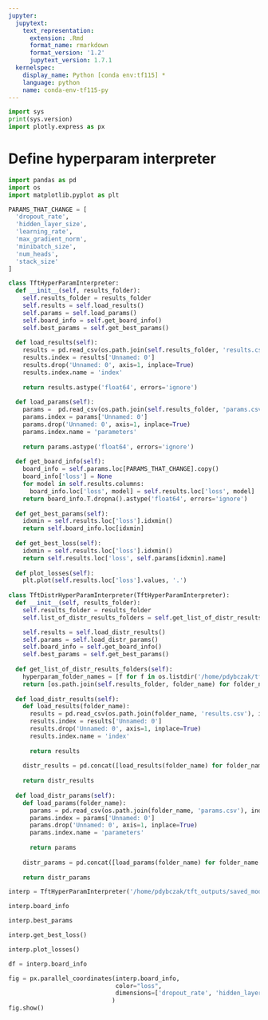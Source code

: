 ```yaml
---
jupyter:
  jupytext:
    text_representation:
      extension: .Rmd
      format_name: rmarkdown
      format_version: '1.2'
      jupytext_version: 1.7.1
  kernelspec:
    display_name: Python [conda env:tf115] *
    language: python
    name: conda-env-tf115-py
---
```


```python
import sys
print(sys.version)
import plotly.express as px


```

# Define hyperparam interpreter

```python
import pandas as pd
import os
import matplotlib.pyplot as plt

PARAMS_THAT_CHANGE = [
  'dropout_rate',
  'hidden_layer_size',
  'learning_rate',
  'max_gradient_norm',
  'minibatch_size',
  'num_heads',
  'stack_size'
]

class TftHyperParamInterpreter:
  def __init__(self, results_folder):
    self.results_folder = results_folder
    self.results = self.load_results()
    self.params = self.load_params()
    self.board_info = self.get_board_info()
    self.best_params = self.get_best_params()
    
  def load_results(self):
    results = pd.read_csv(os.path.join(self.results_folder, 'results.csv'), index_col=1)
    results.index = results['Unnamed: 0']
    results.drop('Unnamed: 0', axis=1, inplace=True)
    results.index.name = 'index'
    
    return results.astype('float64', errors='ignore')
  
  def load_params(self):
    params =  pd.read_csv(os.path.join(self.results_folder, 'params.csv'), index_col=1)
    params.index = params['Unnamed: 0']
    params.drop('Unnamed: 0', axis=1, inplace=True)
    params.index.name = 'parameters'
    
    return params.astype('float64', errors='ignore')
  
  def get_board_info(self):
    board_info = self.params.loc[PARAMS_THAT_CHANGE].copy()
    board_info['loss'] = None
    for model in self.results.columns:
      board_info.loc['loss', model] = self.results.loc['loss', model]
    return board_info.T.dropna().astype('float64', errors='ignore')
  
  def get_best_params(self):
    idxmin = self.results.loc['loss'].idxmin()
    return self.board_info.loc[idxmin]
  
  def get_best_loss(self):
    idxmin = self.results.loc['loss'].idxmin()
    return self.results.loc['loss', self.params[idxmin].name]
  
  def plot_losses(self):
    plt.plot(self.results.loc['loss'].values, '.')
    
class TftDistrHyperParamInterpreter(TftHyperParamInterpreter):
  def __init__(self, results_folder):
    self.results_folder = results_folder
    self.list_of_distr_results_folders = self.get_list_of_distr_results_folders()

    self.results = self.load_distr_results()
    self.params = self.load_distr_params()
    self.board_info = self.get_board_info()
    self.best_params = self.get_best_params()
    
  def get_list_of_distr_results_folders(self):
    hyperparam_folder_names = [f for f in os.listdir('/home/pdybczak/tft_outputs_distr/saved_models/mpwik/main/') if f not in ['tmp', 'hyperparams']]
    return [os.path.join(self.results_folder, folder_name) for folder_name in hyperparam_folder_names]
    
  def load_distr_results(self):
    def load_results(folder_name):
      results = pd.read_csv(os.path.join(folder_name, 'results.csv'), index_col=1)
      results.index = results['Unnamed: 0']
      results.drop('Unnamed: 0', axis=1, inplace=True)
      results.index.name = 'index'
    
      return results
    
    distr_results = pd.concat([load_results(folder_name) for folder_name in self.get_list_of_distr_results_folders()], axis=1)
    
    return distr_results
  
  def load_distr_params(self):
    def load_params(folder_name):
      params = pd.read_csv(os.path.join(folder_name, 'params.csv'), index_col=1)
      params.index = params['Unnamed: 0']
      params.drop('Unnamed: 0', axis=1, inplace=True)
      params.index.name = 'parameters'
    
      return params
    
    distr_params = pd.concat([load_params(folder_name) for folder_name in self.get_list_of_distr_results_folders()], axis=1)
    
    return distr_params
```

```python
interp = TftHyperParamInterpreter('/home/pdybczak/tft_outputs/saved_models/mpwik/main/')
```

```python
interp.board_info
```

```python
interp.best_params
```

```python
interp.get_best_loss()
```

```python
interp.plot_losses()
```

```python
df = interp.board_info

fig = px.parallel_coordinates(interp.board_info,
                              color="loss",
                              dimensions=['dropout_rate', 'hidden_layer_size', 'learning_rate', 'max_gradient_norm', 'minibatch_size', 'num_heads', 'stack_size', 'loss']
                             )
fig.show()
```

```python

```
